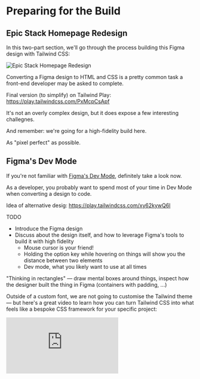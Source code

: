 # Preparing for the Build

## Epic Stack Homepage Redesign

In this two-part section, we'll go through the process building this Figma design with Tailwind CSS:

![Epic Stack Homepage Redesign](./epic-stack-redesign.png)

Converting a Figma design to HTML and CSS is a pretty common task a front-end developer may be asked to complete.

Final version (to simplify) on Tailwind Play: https://play.tailwindcss.com/PxMcpCsApf

It's not an overly complex design, but it does expose a few interesting challegnes.

And remember: we're going for a high-fidelity build here.

As "pixel perfect" as possible.

## Figma's Dev Mode

If you're not familiar with [Figma's Dev Mode](https://www.figma.com/dev-mode/), definitely take a look now.

As a developer, you probably want to spend most of your time in Dev Mode when converting a design to code.

Idea of alternative desig: https://play.tailwindcss.com/xy62kywQ6l

<callout-info>TODO</callout-info>

- Introduce the Figma design
- Discuss about the design itself, and how to leverage Figma's tools to build it with high fidelity
  - Mouse cursor is your friend!
  - Holding the option key while hovering on things will show you the distance between two elements
  - Dev mode, what you likely want to use at all times

"Thinking in rectangles" — draw mental boxes around things, inspect how the designer built the thing in Figma (containers with padding, ...)

Outside of a custom font, we are not going to customise the Tailwind theme — but here's a great video to learn how you can turn Tailwind CSS into what feels like a bespoke CSS framework for your specific project:

<iframe
	className="mt-80 aspect-video w-full"
	src="https://www.youtube.com/embed/cZc4Jn5nK3k?si=zgh_pL-NF3xoXWtJ"
	title="YouTube video player"
	frameborder="0"
	allow="accelerometer; autoplay; clipboard-write; encrypted-media; gyroscope; picture-in-picture; web-share"
	allowfullscreen
></iframe>

